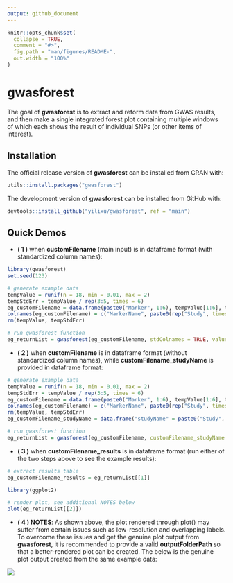 ```yaml
---
output: github_document
---
```


<!-- README.md is generated from README.Rmd. Please edit that file -->

```r
knitr::opts_chunk$set(
  collapse = TRUE,
  comment = "#>",
  fig.path = "man/figures/README-",
  out.width = "100%"
)
```
# gwasforest

<!-- badges: start -->
<!-- badges: end -->

The goal of **gwasforest** is to extract and reform data from GWAS results, and then make a single integrated forest plot containing multiple windows of which each shows the result of individual SNPs (or other items of interest).

## Installation

The official release version of **gwasforest** can be installed from CRAN with:

```r
utils::install.packages("gwasforest")
```

The development version of **gwasforest** can be installed from GitHub with:

```r
devtools::install_github("yilixu/gwasforest", ref = "main")
```

## Quick Demos

* **( 1 )** when **customFilename** (main input) is in dataframe format (with standardized column names): 
```r
library(gwasforest)
set.seed(123)

# generate example data
tempValue = runif(n = 18, min = 0.01, max = 2)
tempStdErr = tempValue / rep(3:5, times = 6)
eg_customFilename = data.frame(paste0("Marker", 1:6), tempValue[1:6], tempStdErr[1:6], tempValue[7:12], tempStdErr[7:12], tempValue[13:18], tempStdErr[13:18], stringsAsFactors = FALSE)
colnames(eg_customFilename) = c("MarkerName", paste0(rep("Study", times = 6), rep(1:3, each = 2), rep(c("__Value", "__StdErr"), times = 3)))
rm(tempValue, tempStdErr)
```

```r
# run gwasforest function
eg_returnList = gwasforest(eg_customFilename, stdColnames = TRUE, valueFormat = "Effect", metaStudy = "Study1", colorMode = "duo")
```

* **( 2 )** when **customFilename** is in dataframe format (without standardized column names), while **customFilename_studyName** is provided in dataframe format: 
```r
# generate example data
tempValue = runif(n = 18, min = 0.01, max = 2)
tempStdErr = tempValue / rep(3:5, times = 6)
eg_customFilename = data.frame(paste0("Marker", 1:6), tempValue[1:6], tempStdErr[1:6], tempValue[7:12], tempStdErr[7:12], tempValue[13:18], tempStdErr[13:18], stringsAsFactors = FALSE)
colnames(eg_customFilename) = c("MarkerName", paste0(rep("Study", times = 6), rep(1:3, each = 2), sample(LETTERS, 6)))
rm(tempValue, tempStdErr)
eg_customFilename_studyName = data.frame("studyName" = paste0("Study", 1:3), stringsAsFactors = FALSE)
```

```r
# run gwasforest function
eg_returnList = gwasforest(eg_customFilename, customFilename_studyName = eg_customFilename_studyName, stdColnames = FALSE, customColnames = c("Value", "StdErr"), valueFormat = "Effect", metaStudy = "Study1", colorMode = "duo")
```

* **( 3 )** when **customFilename_results** is in dataframe format (run either of the two steps above to see the example results): 
```r
# extract results table
eg_customFilename_results = eg_returnList[[1]]
```

```r
library(ggplot2)

# render plot, see additional NOTES below
plot(eg_returnList[[2]])
```

* **( 4 ) NOTES**: As shown above, the plot rendered through plot() may suffer from certain issues such as low-resolution and overlapping labels. To overcome these issues and get the genuine plot output from **gwasforest**, it is recommended to provide a valid **outputFolderPath** so that a better-rendered plot can be created. The below is the genuine plot output created from the same example data:

![](./man/figures/GWASForestPlot_of_6_items_by_3_groups.png)
